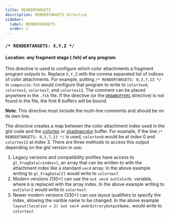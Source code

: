 ```yaml
---
title: RENDERTARGETS
description: RENDERTARGETS Directive
sidebar:
  label: RENDERTARGETS
  order: 1
---
```


### `/* RENDERTARGETS: X,Y,Z */`

#### Location: any fragment stage (.fsh) of any program

This directive is used to configure which color attachments a fragment program outputs to. Replace `X,Y,Z` with the comma separated list of indices of color attachments. For example, putting `/* RENDERTARGETS: 0,3,7,13 */` in `composite.fsh` would configure that program to write to `colortex0`, `colortex3`, `colortex7`, and `colortex13`. The comment can be placed anywhere in the `.fsh` file. If the directive (or the [`DRAWBUFFERS`](/reference/directives/constants/drawbuffers) directive) is not found in the file, the first 8 buffers will be bound.

**Note**: This directive must include the multi-line comments and should be on its own line.

The directive creates a map between the color attachment index used in the glsl code and the [colortex](/reference/buffers/colortex) or [shadowcolor](/reference/buffers/shadowcolor) buffer. For example, if the line `/* RENDERTARGETS: 0,3,7,13 */` is used, `colortex0` would be at index 0 and `colortex13` at index 3. There are three methods to access this output depending on the glsl version in use:

1. Legacy versions and compatibility profiles have access to `gl_FragData[<index>]`, an array that can be written to with the attachment index like a standard `vec4` array. In the above example writing to `gl_FragData[2]` would write to `colortex7`.
2. Modern versions (130+) can use the `out vec4 outColorN;` variable, where `N` is replaced with the array index. In the above example writing to `outColor2` would write to `colortex7`.
3. Newer modern versions (330+) can use layout qualifiers to specify the index, allowing the varible name to be changed. In the above example `layout(location = 2) out vec4 anArbitraryOutputName;` would write to `colortex7`.